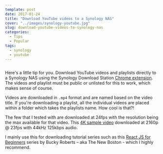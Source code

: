 ```yaml
---
template: post
date: 2017-01-24
title: "Download YouTube videos to a Synology NAS"
cover: "../images/synology-youtube.jpg"
slug: download-youtube-videos-to-synology-nas
categories:
  - Tips
  - Popular
tags:
  - synology
  - youtube
---
```


<Img fluid={props.cover} className="post-cover-image webfeedsFeaturedVisual" />

Here's a little tip for you. Download YouTube videos and playlists directly to a Synology NAS using the Synology Download Station [Chrome extension](https://www.download-station-extension.com/). The videos and playlist must be public or unlisted for this to work, which makes sense of course.

Videos are downloaded in `.mp4` format and are named based on the video title. If you're downloading a playlist, all the individual videos are placed within a folder which takes the playlists name. How cool is that?!

The few that I tested with are downloaded at 24fps with the resolution being the max available for that video. This [4K sample video](https://www.youtube.com/watch?v=i8JteDwu7hw) downloaded at 2160p @ 23fps with 44kHz 125kbps audio.

I mainly use this for downloading tutorial series such as this [React JS for Beginners](https://www.youtube.com/playlist?list=PL6gx4Cwl9DGBuKtLgPR_zWYnrwv-JllpA) series by Bucky Roberts – aka The New Boston - which I highly recommend.
